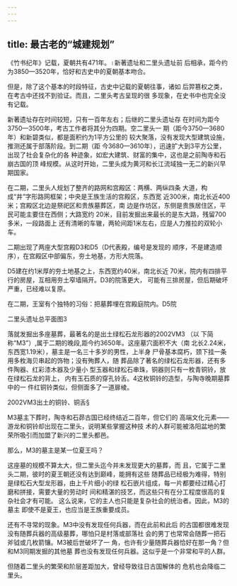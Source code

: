 ```yaml
---
---
---
```

title: 最古老的“城建规划”
---



《竹书纪年》记载，夏朝共有471年。।新著遗址和二里头遗址前 后相承，距今约为3850—3520年，恰好和古史中的夏朝基本吻合。

但是，除了这个基本的时段特征，古史中记载的夏朝往事，诸如 后羿篡权之类，在考古中还找不到验证。而且，二里头考古呈现的很 多现象，在史书中也完全没有记载。

新著遗址存在时间较短，只有一百年左右；后继的二里头遗址存 在时间为距今3750—3500年，考古工作者将其分为四期。空二里头一 期（距今3750—3680年）和新碧类似，都是面积约为1平方公里的 较大聚落，没有发现大型建筑设施，推测还属于部落阶段。到二期（距 今3680—3610年），迅速扩大到3平方公里，出现了社会复杂化的各 种迹象，如宏大建筑、财富的集中，这也是之前陶寺和石崩古国的顶 峰规模。从这时开始，二里头成为黄河和长江流域独一无二的新兴早 期国家。

在二期，二里头人规划了整齐的路网和宫殿区：两横、两纵四条 大道，构成“井”字形路网框架；中央是王族生活的宫殿区，东西宽 近300米，南北长近400米；宫殿区北边是祭祀区和贵族墓葬区，南 边是作坊区，东侧是贵族居住区，平民可能主要住在西侧；大路宽约 20米，目前发掘出来最长的是东大路，残留700多米，一段路面上 还有清晰的车辙，两轮间距1米左右，应是人力推拉的双轮小车。

二期出现了两座大型宫殿D3和D5（D代表殿，编号是发现的 顺序，不是建造顺序），在宫殿区中部偏东，夯土地基，方形大院落。

D5建在约1米厚的夯土地基之上，东西宽约40米，南北长近 70米，院内有四排平行的房屋，互相用夯土窄墙隔开。D3的院落更大， 可能有三排房屋，但后期破坏严重，已经难以复原。

在二期，王室有个独特的习俗：把墓葬埋在宫殿庭院内。D5院



二里头遗址总平面图3

落就发掘出多座墓葬，最著名的是出土绿松石龙形器的2002VM3 （以 下简称“M3”）,属于二期的晚段,距今约3650年。这座墓穴面积不大（南 北长2.24米，东西宽1.19米），墓主是一名三十多岁的男性，上半身 尸骨基本腐朽，颈下挂一条用多枚海贝串起的饰物；没有殉葬人，随 葬品除了著名的绿松石龙形器，还有多件陶器、红彩漆木器及少量小 型玉器和绿松石串珠，铜器则只有一枚青铜铃，放在绿松石龙的背上， 内有玉石质的穿孔铃舌。4这枚铜铃的造型，与陶寺晚期墓葬中的一 件红铜铃类似，但侧面多了一道扉棱。



2002VM3出土的铜铃、铜舌§

M3墓主下葬时，陶寺和石昴古国已经终结近二百年，但它们的 高端文化元素——游龙和铜铃却出现在二里头，说明某些掌握这种技 术的人群可能被洛阳盆地的繁荣所吸引而加盟了新兴的二里头都邑。

那么，M3的墓主是某一位夏王吗？

这座墓的规模不算太大，但二里头迄今并未发现更大的墓葬，而 且，它属于二里头二期，彼时的夏王朝还没有达到巅峰，能拥有这些 随葬品已经极为难得，特别是绿松石大型龙形器，由上千片细小的绿 松石嵌片组成，每一片都要经过精心打磨和拼接，需要大量的劳动时 间和精湛的技艺，而这些只有在分工程度很高的复杂社会才有可能。 这么说来，它的主人也只能是复杂社会的统治者。因此，M3的墓主 即使不是夏王，也应当是王族重要成员。

还有不寻常的现象。M3中没有发现任何兵器，而在此前和此后 的古国都很难发现没有随葬兵器的高级墓葬，哪怕只是村落或部落社 会的男丁也常常会随葬一把石斧钺或几枚箭镶。M3被后世破坏了一 角，也许有少量随葬兵器恰好在那一角？但和M3同期发掘的其他墓 葬也没有发现任何兵器。这似乎是一个非常和平的人群。

但随着二里头的繁荣和阶层差距加大，曾经导致往日古国解体的 危机也会降临二里头。